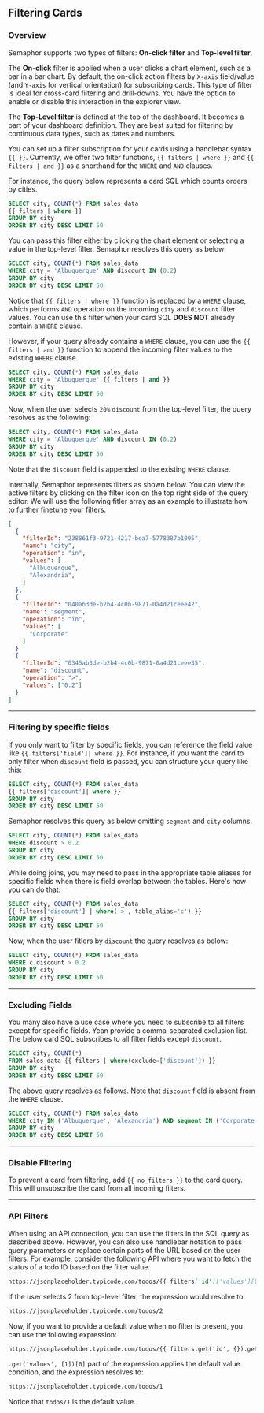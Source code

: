 ## Filtering Cards

### Overview

Semaphor supports two types of filters: **On-click filter** and **Top-level filter**.

The **On-click** filter is applied when a user clicks a chart element, such as a bar in a bar chart. By default, the on-click action filters by `X-axis` field/value (and `Y-axis` for vertical orientation) for subscribing cards. This type of filter is ideal for cross-card filtering and drill-downs. You have the option to enable or disable this interaction in the explorer view.

The **Top-Level filter** is defined at the top of the dashboard. It becomes a part of your dashboard definition. They are best suited for filtering by continuous data types, such as dates and numbers.

You can set up a filter subscription for your cards using a handlebar syntax `{{ }}`. Currently, we offer two filter functions, `{{ filters | where }}` and `{{ filters | and }}` as a shorthand for the `WHERE` and `AND` clauses.

For instance, the query below represents a card SQL which counts orders by cities.

```sql {2} filename="Card SQL"
SELECT city, COUNT(*) FROM sales_data
{{ filters | where }}
GROUP BY city
ORDER BY city DESC LIMIT 50

```

You can pass this filter either by clicking the chart element or selecting a value in the top-level filter. Semaphor resolves this query as below:

```sql {2} filename="Resolved Query"
SELECT city, COUNT(*) FROM sales_data
WHERE city = 'Albuquerque' AND discount IN (0.2)
GROUP BY city
ORDER BY city DESC LIMIT 50
```

Notice that `{{ filters | where }}` function is replaced by a `WHERE` clause, which performs `AND` operation on the incoming `city` and `discount` filter values. You can use this filter when your card SQL **DOES NOT** already contain a `WHERE` clause.

However, if your query already contains a `WHERE` clause, you can use the `{{ filters | and }}` function to append the incoming filter values to the existing `WHERE` clause.

```sql {2} filename="Card SQL"
SELECT city, COUNT(*) FROM sales_data
WHERE city = 'Albuquerque' {{ filters | and }}
GROUP BY city
ORDER BY city DESC LIMIT 50

```

Now, when the user selects `20%` `discount` from the top-level filter, the query resolves as the following:

```sql {2} filename="Resolved Query"
SELECT city, COUNT(*) FROM sales_data
WHERE city = 'Albuquerque' AND discount IN (0.2)
GROUP BY city
ORDER BY city DESC LIMIT 50

```

Note that the `discount` field is appended to the existing `WHERE` clause.

Internally, Semaphor represents filters as shown below. You can view the active filters by clicking on the filter icon on the top right side of the query editor. We will use the following fitler array as an example to illustrate how to further finetune your filters.

```json
[
  {
    "filterId": "238861f3-9721-4217-bea7-5778387b1095",
    "name": "city",
    "operation": "in",
    "values": [
      "Albuquerque",
      "Alexandria",
    ]
  },
  {
    "filterId": "040ab3de-b2b4-4c0b-9871-0a4d21ceee42",
    "name": "segment",
    "operation": "in",
    "values": [
      "Corporate"
    ]
  }
  {
    "filterId": "0345ab3de-b2b4-4c0b-9871-0a4d21ceee35",
    "name": "discount",
    "operation": ">",
    "values": ["0.2"]
  }
]
```

---

### Filtering by specific fields

If you only want to filter by specific fields, you can reference the field value like `{{ filters['field']| where }}`. For instance, if you want the card to only filter when `discount` field is passed, you can structure your query like this:

```sql {2} filename="Card SQL"
SELECT city, COUNT(*) FROM sales_data
{{ filters['discount']| where }}
GROUP BY city
ORDER BY city DESC LIMIT 50

```

Semaphor resolves this query as below omitting `segment` and `city` columns.

```sql {2} filename="Resolved Query"
SELECT city, COUNT(*) FROM sales_data
WHERE discount > 0.2
GROUP BY city
ORDER BY city DESC LIMIT 50

```

While doing joins, you may need to pass in the appropriate table aliases for specific fields when there is field overlap between the tables. Here's how you can do that:

```sql {2} filename="Card SQL"
SELECT city, COUNT(*) FROM sales_data
{{ filters['discount'] | where('>', table_alias='c') }}
GROUP BY city
ORDER BY city DESC LIMIT 50
```

Now, when the user fitlers by `discount` the query resolves as below:

```sql {2} filename="Resolved Query"
SELECT city, COUNT(*) FROM sales_data
WHERE c.discount > 0.2
GROUP BY city
ORDER BY city DESC LIMIT 50
```

---

### Excluding Fields

You many also have a use case where you need to subscribe to all filters except for specific fields. Ycan provide a comma-separated exclusion list. The below card SQL subscribes to all filter fields except `discount`.

```sql {2} filename="Card SQL"
SELECT city, COUNT(*)
FROM sales_data {{ filters | where(exclude=['discount']) }}
GROUP BY city
ORDER BY city DESC LIMIT 50
```

The above query resolves as follows. Note that `discount` field is absent from the `WHERE` clause.

```sql {2} filename="Resolved Query"
SELECT city, COUNT(*) FROM sales_data
WHERE city IN ('Albuquerque', 'Alexandria') AND segment IN ('Corporate')
GROUP BY city
ORDER BY city DESC LIMIT 50
```

---

### Disable Filtering

To prevent a card from filtering, add `{{ no_filters }}` to the card query. This will unsubscribe the card from all incoming filters.

---

### API Filters

When using an API connection, you can use the filters in the SQL query as described above. However, you can also use handlebar notation to pass query parameters or replace certain parts of the URL based on the user filters. For example, consider the following API where you want to fetch the status of a todo ID based on the filter value.

```markdown filename="API Connection"
https://jsonplaceholder.typicode.com/todos/{{ filters['id']['values'][0] }}
```

If the user selects 2 from top-level filter, the expression would resolve to:

```markdown filename="Filtered API"
https://jsonplaceholder.typicode.com/todos/2
```

Now, if you want to provide a default value when no filter is present, you can use the following expression:

```markdown filename="API Connection"
https://jsonplaceholder.typicode.com/todos/{{ filters.get('id', {}).get('values', [1])[0] }}
```

`.get('values', [1])[0]` part of the expression applies the default value condition, and the expression resolves to:

```markdown filename="Filtered API"
https://jsonplaceholder.typicode.com/todos/1
```

Notice that `todos/1` is the default value.
